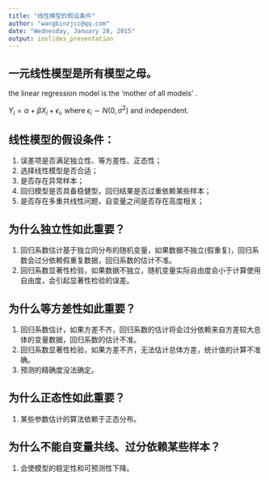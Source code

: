 ```yaml
---
title: "线性模型的假设条件"
author: "wangbinzjcc@qq.com"
date: "Wednesday, January 28, 2015"
output: ioslides_presentation
---
```


## 一元线性模型是所有模型之母。
the linear regression model is the ‘mother of all models’ .

$Y_i = \alpha + \beta X_i + \epsilon_i,$  where $\epsilon_i \sim N(0,  \sigma^2)$ and independent.

## 线性模型的假设条件：  
1. 误差项是否满足独立性、等方差性、正态性；  
2. 选择线性模型是否合适；  
3. 是否存在异常样本；  
4. 回归模型是否具备稳健型，回归结果是否过重依赖某些样本；  
5. 是否存在多重共线性问题，自变量之间是否存在高度相关；  

## 为什么独立性如此重要？  
1. 回归系数估计基于独立同分布的随机变量，如果数据不独立(假重复)，回归系数会过分依赖假重复数据，回归系数的估计不准。  
2. 回归系数显著性检验，如果数据不独立，随机变量实际自由度会小于计算使用自由度，会引起显著性检验的误差。  

## 为什么等方差性如此重要？  
1. 回归系数估计，如果方差不齐，回归系数的估计将会过分依赖来自方差较大总体的变量数据，回归系数的估计不准。  
2. 回归系数显著性检验，如果方差不齐，无法估计总体方差，统计值的计算不准确。  
3. 预测的精确度没法确定。     

## 为什么正态性如此重要？  
1. 某些参数估计的算法依赖于正态分布。  

## 为什么不能自变量共线、过分依赖某些样本？  
1.  会使模型的稳定性和可预测性下降。   




















